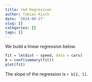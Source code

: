 ```yaml
---
title: rmd Regression
author: Tobias Kisch
date: '2024-09-27'
slug: []
categories: []
tags: []
---
```


We build a linear regression below.

```r
fit = lm(dist ~ speed, data = cars)
b = coef(summary(fit))
plot(fit)
```

The slope of the regression is `r b[2, 1]`.